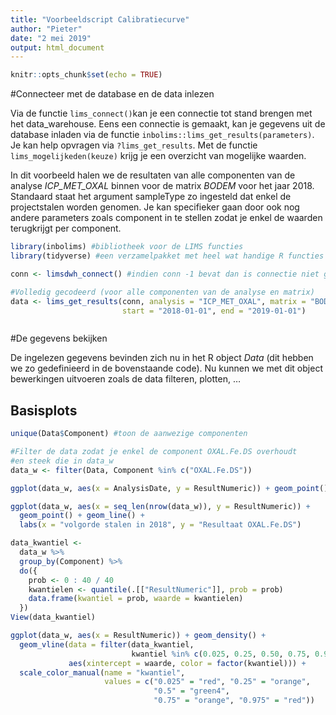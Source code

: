 ```yaml
---
title: "Voorbeeldscript Calibratiecurve"
author: "Pieter"
date: "2 mei 2019"
output: html_document
---
```


```r
knitr::opts_chunk$set(echo = TRUE)
```

#Connecteer met de database en de data inlezen

Via de functie `lims_connect()`kan je een connectie tot stand brengen met het data_warehouse.
Eens een connectie is gemaakt, kan je gegevens uit de database inladen via de functie `inbolims::lims_get_results(parameters)`. Je kan help opvragen via `?lims_get_results`.
Met de functie `lims_mogelijkeden(keuze)` krijg je een overzicht van mogelijke waarden.

In dit voorbeeld halen we de resultaten van alle componenten van de analyse *ICP_MET_OXAL* binnen voor de matrix *BODEM* voor het jaar 2018. Standaard staat het argument sampleType zo ingesteld dat enkel de projectstalen worden genomen. Je kan specifieker gaan door ook nog andere parameters zoals component in te stellen zodat je enkel de waarden terugkrijgt per component.

```r

library(inbolims) #bibliotheek voor de LIMS functies
library(tidyverse) #een verzamelpakket met heel wat handige R functies

conn <- limsdwh_connect() #indien conn -1 bevat dan is connectie niet geslaagd

#Volledig gecodeerd (voor alle componenten van de analyse en matrix)
data <- lims_get_results(conn, analysis = "ICP_MET_OXAL", matrix = "BODEM",
                         start = "2018-01-01", end = "2019-01-01")



```

#De gegevens bekijken

De ingelezen gegevens bevinden zich nu in het R object *Data* 
(dit hebben we zo gedefinieerd in de bovenstaande code). 
Nu kunnen we met dit object bewerkingen uitvoeren zoals 
de data filteren, plotten, ...

## Basisplots

```r

unique(Data$Component) #toon de aanwezige componenten

#Filter de data zodat je enkel de component OXAL.Fe.DS overhoudt
#en steek die in data_w
data_w <- filter(Data, Component %in% c("OXAL.Fe.DS"))

ggplot(data_w, aes(x = AnalysisDate, y = ResultNumeric)) + geom_point()

ggplot(data_w, aes(x = seq_len(nrow(data_w)), y = ResultNumeric)) +
  geom_point() + geom_line() +
  labs(x = "volgorde stalen in 2018", y = "Resultaat OXAL.Fe.DS")

data_kwantiel <-
  data_w %>%
  group_by(Component) %>%
  do({
    prob <- 0 : 40 / 40
    kwantielen <- quantile(.[["ResultNumeric"]], prob = prob)
    data.frame(kwantiel = prob, waarde = kwantielen)
  })
View(data_kwantiel)

ggplot(data_w, aes(x = ResultNumeric)) + geom_density() +
  geom_vline(data = filter(data_kwantiel,
                           kwantiel %in% c(0.025, 0.25, 0.50, 0.75, 0.975)),
             aes(xintercept = waarde, color = factor(kwantiel))) +
  scale_color_manual(name = "kwantiel",
                     values = c("0.025" = "red", "0.25" = "orange",
                                "0.5" = "green4",
                                "0.75" = "orange", "0.975" = "red"))
```
